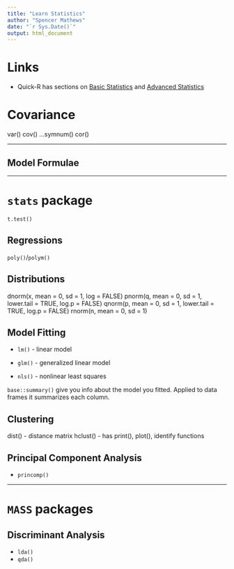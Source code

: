 ```yaml
---
title: "Learn Statistics"
author: "Spencer Mathews"
date: "`r Sys.Date()`"
output: html_document
---
```






# Links

- Quick-R has sections on [Basic Statistics](http://www.statmethods.net/stats) and [Advanced Statistics](http://www.statmethods.net/advstats)




# Covariance
var()
cov() ...symnum()
cor()




---


## Model Formulae




---


# `stats` package

`t.test()`


## Regressions

`poly()`/`polym()`


## Distributions

dnorm(x, mean = 0, sd = 1, log = FALSE)
pnorm(q, mean = 0, sd = 1, lower.tail = TRUE, log.p = FALSE)
qnorm(p, mean = 0, sd = 1, lower.tail = TRUE, log.p = FALSE)
rnorm(n, mean = 0, sd = 1)


## Model Fitting

- `lm()` - linear model
- `glm()` - generalized linear model

- `nls()` - nonlinear least squares


`base::summary()` give you info about the model you fitted.  Applied to data frames it summarizes each column.


## Clustering

dist() - distance matrix
hclust() - has print(), plot(), identify functions


## Principal Component Analysis

- `princomp()`


---


# `MASS` packages

## Discriminant Analysis

- `lda()`
- `qda()`



